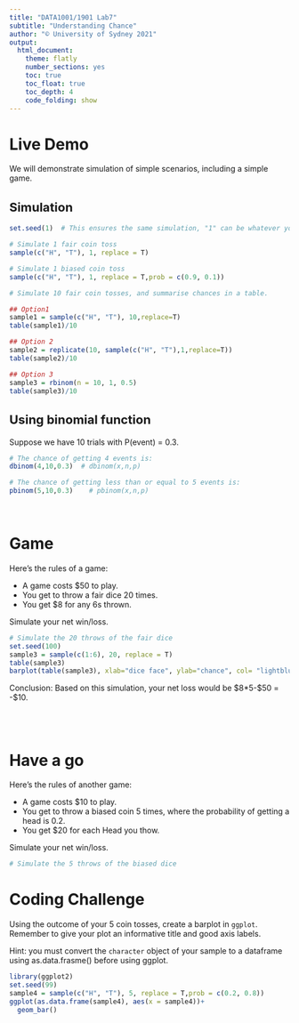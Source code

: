 ```yaml
---
title: "DATA1001/1901 Lab7"
subtitle: "Understanding Chance"
author: "© University of Sydney 2021"
output:
  html_document:
    theme: flatly
    number_sections: yes
    toc: true
    toc_float: true
    toc_depth: 4
    code_folding: show
---
```


<style>
h2 { /* Header 2 */
    font-size: 22px
}
</style>

<style>
h3 { /* Header 3 */
    font-size: 18px
}
</style>


# Live Demo

We will demonstrate simulation of simple scenarios, including a simple game.

## Simulation

```r
set.seed(1)  # This ensures the same simulation, "1" can be whatever you choose

# Simulate 1 fair coin toss
sample(c("H", "T"), 1, replace = T)

# Simulate 1 biased coin toss
sample(c("H", "T"), 1, replace = T,prob = c(0.9, 0.1))

# Simulate 10 fair coin tosses, and summarise chances in a table.

## Option1
sample1 = sample(c("H", "T"), 10,replace=T)
table(sample1)/10

## Option 2
sample2 = replicate(10, sample(c("H", "T"),1,replace=T))
table(sample2)/10

## Option 3
sample3 = rbinom(n = 10, 1, 0.5)
table(sample3)/10
```

## Using binomial function

Suppose we have 10 trials with P(event) = 0.3.

```r
# The chance of getting 4 events is:
dbinom(4,10,0.3)  # dbinom(x,n,p)

# The chance of getting less than or equal to 5 events is:
pbinom(5,10,0.3)    # pbinom(x,n,p)
```

<br>

# Game

Here's the rules of a game:

- A game costs $50 to play. 
- You get to throw a fair dice 20 times.
- You get \$8 for any 6s thrown.

Simulate your net win/loss.

```r
# Simulate the 20 throws of the fair dice
set.seed(100)
sample3 = sample(c(1:6), 20, replace = T)
table(sample3)
barplot(table(sample3), xlab="dice face", ylab="chance", col= "lightblue")
```

Conclusion: Based on this simulation, your net loss would be \$8*5-\$50 = -\$10.


<br><br>

# Have a go

Here's the rules of another game:

- A game costs $10 to play. 
- You get to throw a biased coin 5 times, where the probability of getting a head is 0.2. 
- You get $20 for each Head you thow. 

Simulate your net win/loss.

```r
# Simulate the 5 throws of the biased dice
```

# Coding Challenge

Using the outcome of your 5 coin tosses, create a barplot in `ggplot`. Remember to give your plot an informative title and good axis labels.

Hint: you must convert the `character` object of your sample to a dataframe using as.data.frasme() before using ggplot.

```r
library(ggplot2)
set.seed(99)
sample4 = sample(c("H", "T"), 5, replace = T,prob = c(0.2, 0.8))
ggplot(as.data.frame(sample4), aes(x = sample4))+
  geom_bar()
```



